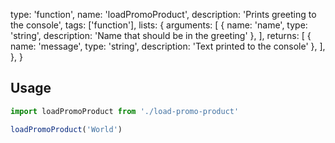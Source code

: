  type: 'function',
  name: 'loadPromoProduct',
  description: 'Prints greeting to the console',
  tags: ['function'],
  lists: {
    arguments: [
      { name: 'name', type: 'string', description: 'Name that should be in the greeting' },
    ],
    returns: [
      { name: 'message', type: 'string', description: 'Text printed to the console' },
    ],
  },
}

## Usage

```js
import loadPromoProduct from './load-promo-product'

loadPromoProduct('World')
```

